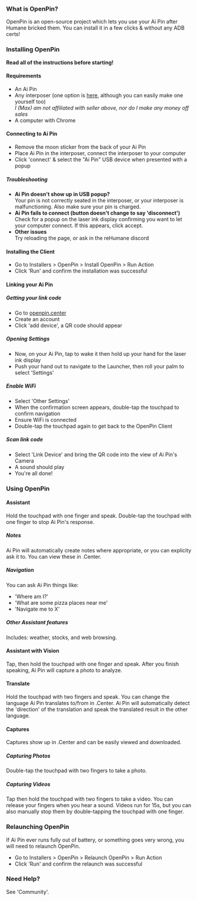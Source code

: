 
### What is OpenPin?

OpenPin is an open-source project which lets you use your Ai Pin after Humane bricked them. You can install it in a few clicks & without any ADB certs!

### Installing OpenPin

**Read all of the instructions before starting!**

<YouTubeEmbed videoId="ICL-s2aeLD4" />

#### Requirements

- An Ai Pin
- Any interposer (one option is [here](https://www.etsy.com/listing/1904242117), although you can easily make one yourself too)<br />
  _I (Max) am not affiliated with seller above, nor do I make any money off sales_
- A computer with Chrome

#### Connecting to Ai Pin

- Remove the moon sticker from the back of your Ai Pin
- Place Ai Pin in the interposer, connect the interposer to your computer
- Click 'connect' & select the "Ai Pin" USB device when presented with a popup

##### Troubleshooting

- **Ai Pin doesn't show up in USB popup?**<br />
  Your pin is not correctly seated in the interposer, or your interposer is malfunctioning. Also make sure your pin is charged.
- **Ai Pin fails to connect (button doesn't change to say 'disconnect')**<br />
  Check for a popup on the laser ink display confirming you want to let your computer connect. If this appears, click accept.
- **Other issues**<br />
  Try reloading the page, or ask in the reHumane discord

#### Installing the Client

- Go to Installers > OpenPin > Install OpenPin > Run Action
- Click 'Run' and confirm the installation was successful

#### Linking your Ai Pin

##### Getting your link code

- Go to [openpin.center](https://openpin.center/)
- Create an account
- Click 'add device', a QR code should appear

##### Opening Settings

- Now, on your Ai Pin, tap to wake it then hold up your hand for the laser ink display
- Push your hand out to navigate to the Launcher, then roll your palm to select 'Settings'

##### Enable WiFi

- Select 'Other Settings'
- When the confirmation screen appears, double-tap the touchpad to confirm navigation
- Ensure WiFi is connected
- Double-tap the touchpad again to get back to the OpenPin Client

##### Scan link code

- Select 'Link Device' and bring the QR code into the view of Ai Pin's Camera
- A sound should play
- You're all done!

### Using OpenPin

#### Assistant

Hold the touchpad with one finger and speak. Double-tap the touchpad with one finger to stop Ai Pin's response.

##### Notes

Ai Pin will automatically create notes where appropriate, or you can explicity ask it to. You can view these in .Center.

##### Navigation

You can ask Ai Pin things like:

- 'Where am I?'
- 'What are some pizza places near me'
- 'Navigate me to X'

##### Other Assistant features

Includes: weather, stocks, and web browsing.

#### Assistant with Vision

Tap, then hold the touchpad with one finger and speak. After you finish speaking, Ai Pin will capture a photo to analyze.

#### Translate

Hold the touchpad with two fingers and speak. You can change the language Ai Pin translates to/from in .Center.
Ai Pin will automatically detect the 'direction' of the translation and speak the translated result in the other language.

#### Captures

Captures show up in .Center and can be easily viewed and downloaded.

##### Capturing Photos

Double-tap the touchpad with two fingers to take a photo.

##### Capturing Videos

Tap then hold the touchpad with two fingers to take a video. You can release your fingers when you hear a sound.
Videos run for 15s, but you can also manually stop them by double-tapping the touchpad with one finger.

### Relaunching OpenPin

If Ai Pin ever runs fully out of battery, or something goes very wrong, you will need to relaunch OpenPin.

- Go to Installers > OpenPin > Relaunch OpenPin > Run Action
- Click 'Run' and confirm the relaunch was successful

### Need Help?

See 'Community'.
